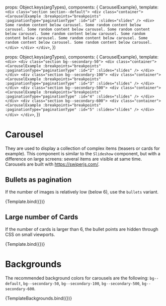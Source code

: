 
<Meta
  title="Components/Carousel"
  component={CarouselExample}
/>

  props: Object.keys(argTypes),
  components: { CarouselExample},
  template:
    `
    <div class="section section--default">
        <div class="container">
          <CarouselExample
            :breakpoints="breakpoints"
            :paginationType="paginationType"
            :id="id"
            :slides="slides"
          />
          <div>
            Some random content below carousel. Some random content below carousel. Some random content below carousel. Some random content below carousel. Some random content below carousel. Some random content below carousel. Some random content below carousel. Some random content below carousel. Some random content below carousel.
          </div>
        </div>
      </div>
    `,
})

  props: Object.keys(argTypes),
  components: { CarouselExample},
  template:
    `
    <div>
      <div class="section bg--secondary-50">
        <div class="container">
          <CarouselExample
            :breakpoints="breakpoints"
            :paginationType="paginationType"
            :id="2"
            :slides="slides"
          />
        </div>
      </div>
      <div class="section bg--secondary-100">
        <div class="container">
          <CarouselExample
            :breakpoints="breakpoints"
            :paginationType="paginationType"
            :id="3"
            :slides="slides"
          />
        </div>
      </div>
      <div class="section bg--secondary-500">
        <div class="container">
          <CarouselExample
            :breakpoints="breakpoints"
            :paginationType="paginationType"
            :id="4"
            :slides="slides"
          />
        </div>
      </div>
      <div class="section bg--secondary-600">
        <div class="container">
          <CarouselExample
            :breakpoints="breakpoints"
            :paginationType="paginationType"
            :id="5"
            :slides="slides"
          />
        </div>
      </div>
    </div>
    `,
})

# Carousel
They are used to display a collection of complex items (teasers or cards for example). This component is similar to the `Slideshow` component, but with a difference on large screens: several items are visible at same time.
Carousels are built with https://swiperjs.com/.

## Bullets as pagination
If the number of images is relatively low (below 6), use the `bullets` variant.

<Canvas>
  <Story
    name="With bullets"
    args={{
      id: 1,
      paginationType: 'bullets',
      slides: [
        {
          image: {
            src: 'https://picsum.photos/1024/768/?image=29',
            width: '1024',
            height: '768',
            alt: 'image name',
          },
          title: 'Card title',
          description: 'If possible, less than 150 chars here, sed Lorem ipsum dolor sit amet, consetetur sadipscing elir, sed Lorem ipsum dolor sit amet...',
          footerInfo: 'Dienstleistungen & Produkte',
        },
        {
          image: {
            src: 'https://picsum.photos/1024/768/?image=28',
            width: '1024',
            height: '768',
            alt: 'image name',
          },
          title: 'Card title',
          description: 'If possible, less than 150 chars here, sed Lorem ipsum dolor sit amet, consetetur sadipscing elir, sed Lorem ipsum dolor sit amet...',
          footerInfo: 'Dienstleistungen & Produkte',
        },
        {
          image: {
            src: 'https://picsum.photos/1024/768/?image=1045',
            width: '1024',
            height: '768',
            alt: 'image name',
          },
          title: 'Card title',
          description: 'If possible, less than 150 chars here, sed Lorem ipsum dolor sit amet, consetetur sadipscing elir, sed Lorem ipsum dolor sit amet...',
          footerInfo: 'Dienstleistungen & Produkte',
        },
        {
          image: {
            src: 'https://picsum.photos/1024/768/?image=29',
            width: '1024',
            height: '768',
            alt: 'image name',
          },
          title: 'Card title',
          description: 'If possible, less than 150 chars here, sed Lorem ipsum dolor sit amet, consetetur sadipscing elir, sed Lorem ipsum dolor sit amet...',
          footerInfo: 'Dienstleistungen & Produkte',
        },
        {
          image: {
            src: 'https://picsum.photos/1024/768/?image=28',
            width: '1024',
            height: '768',
            alt: 'image name',
          },
          title: 'Card title',
          description: 'If possible, less than 150 chars here, sed Lorem ipsum dolor sit amet, consetetur sadipscing elir, sed Lorem ipsum dolor sit amet...',
          footerInfo: 'Dienstleistungen & Produkte',
        },
      ]
    }}
  >
    {Template.bind({})}
  </Story>
</Canvas>

## Large number of Cards
If the number of cards is larger than 6, the bullet points are hidden through CSS on small viewports.

<Canvas>
  <Story
    name="Large number of cards"
    args={{
      id: 111,
      paginationType: 'bullets',
      slides: [
        {
          image: {
            src: 'https://picsum.photos/1024/768/?image=29',
            width: '1024',
            height: '768',
            alt: 'image name',
          },
          title: 'Card title',
          description: 'If possible, less than 150 chars here, sed Lorem ipsum dolor sit amet, consetetur sadipscing elir, sed Lorem ipsum dolor sit amet...',
          footerInfo: 'Dienstleistungen & Produkte',
        },
        {
          image: {
            src: 'https://picsum.photos/1024/768/?image=28',
            width: '1024',
            height: '768',
            alt: 'image name',
          },
          title: 'Card title',
          description: 'If possible, less than 150 chars here, sed Lorem ipsum dolor sit amet, consetetur sadipscing elir, sed Lorem ipsum dolor sit amet...',
          footerInfo: 'Dienstleistungen & Produkte',
        },
        {
          image: {
            src: 'https://picsum.photos/1024/768/?image=1045',
            width: '1024',
            height: '768',
            alt: 'image name',
          },
          title: 'Card title',
          description: 'If possible, less than 150 chars here, sed Lorem ipsum dolor sit amet, consetetur sadipscing elir, sed Lorem ipsum dolor sit amet...',
          footerInfo: 'Dienstleistungen & Produkte',
        },
        {
          image: {
            src: 'https://picsum.photos/1024/768/?image=29',
            width: '1024',
            height: '768',
            alt: 'image name',
          },
          title: 'Card title',
          description: 'If possible, less than 150 chars here, sed Lorem ipsum dolor sit amet, consetetur sadipscing elir, sed Lorem ipsum dolor sit amet...',
          footerInfo: 'Dienstleistungen & Produkte',
        },
        {
          image: {
            src: 'https://picsum.photos/1024/768/?image=28',
            width: '1024',
            height: '768',
            alt: 'image name',
          },
          title: 'Card title',
          description: 'If possible, less than 150 chars here, sed Lorem ipsum dolor sit amet, consetetur sadipscing elir, sed Lorem ipsum dolor sit amet...',
          footerInfo: 'Dienstleistungen & Produkte',
        },
        {
          image: {
            src: 'https://picsum.photos/1024/768/?image=1045',
            width: '1024',
            height: '768',
            alt: 'image name',
          },
          title: 'Card title',
          description: 'If possible, less than 150 chars here, sed Lorem ipsum dolor sit amet, consetetur sadipscing elir, sed Lorem ipsum dolor sit amet...',
          footerInfo: 'Dienstleistungen & Produkte',
        },
        {
          image: {
            src: 'https://picsum.photos/1024/768/?image=29',
            width: '1024',
            height: '768',
            alt: 'image name',
          },
          title: 'Card title',
          description: 'If possible, less than 150 chars here, sed Lorem ipsum dolor sit amet, consetetur sadipscing elir, sed Lorem ipsum dolor sit amet...',
          footerInfo: 'Dienstleistungen & Produkte',
        },
        {
          image: {
            src: 'https://picsum.photos/1024/768/?image=28',
            width: '1024',
            height: '768',
            alt: 'image name',
          },
          title: 'Card title',
          description: 'If possible, less than 150 chars here, sed Lorem ipsum dolor sit amet, consetetur sadipscing elir, sed Lorem ipsum dolor sit amet...',
          footerInfo: 'Dienstleistungen & Produkte',
        },
        {
          image: {
            src: 'https://picsum.photos/1024/768/?image=28',
            width: '1024',
            height: '768',
            alt: 'image name',
          },
          title: 'Card title',
          description: 'If possible, less than 150 chars here, sed Lorem ipsum dolor sit amet, consetetur sadipscing elir, sed Lorem ipsum dolor sit amet...',
          footerInfo: 'Dienstleistungen & Produkte',
        },
        {
          image: {
            src: 'https://picsum.photos/1024/768/?image=28',
            width: '1024',
            height: '768',
            alt: 'image name',
          },
          title: 'Card title',
          description: 'If possible, less than 150 chars here, sed Lorem ipsum dolor sit amet, consetetur sadipscing elir, sed Lorem ipsum dolor sit amet...',
          footerInfo: 'Dienstleistungen & Produkte',
        },
        {
          image: {
            src: 'https://picsum.photos/1024/768/?image=28',
            width: '1024',
            height: '768',
            alt: 'image name',
          },
          title: 'Card title',
          description: 'If possible, less than 150 chars here, sed Lorem ipsum dolor sit amet, consetetur sadipscing elir, sed Lorem ipsum dolor sit amet...',
          footerInfo: 'Dienstleistungen & Produkte',
        },
        {
          image: {
            src: 'https://picsum.photos/1024/768/?image=28',
            width: '1024',
            height: '768',
            alt: 'image name',
          },
          title: 'Card title',
          description: 'If possible, less than 150 chars here, sed Lorem ipsum dolor sit amet, consetetur sadipscing elir, sed Lorem ipsum dolor sit amet...',
          footerInfo: 'Dienstleistungen & Produkte',
        },
      ]
    }}
  >
    {Template.bind({})}
  </Story>
</Canvas>



# Backgrounds
The recommended background colors for carousels are the following: `bg--default`, `bg--secondary-50`, `bg--secondary-100`, `bg--secondary-500`, `bg--secondary-600`.

<Canvas>
  <Story
    name="Backgrounds"
    args={{
      id: 10,
      paginationType: 'bullets',
      slides: [
        {
          image: {
            src: 'https://picsum.photos/1024/768/?image=29',
            width: '1024',
            height: '768',
            alt: 'image name',
          },
          title: 'Card title',
          description: 'If possible, less than 150 chars here, sed Lorem ipsum dolor sit amet, consetetur sadipscing elir, sed Lorem ipsum dolor sit amet...',
          footerInfo: 'Dienstleistungen & Produkte',
        },
        {
          image: {
            src: 'https://picsum.photos/1024/768/?image=28',
            width: '1024',
            height: '768',
            alt: 'image name',
          },
          title: 'Card title',
          description: 'If possible, less than 150 chars here, sed Lorem ipsum dolor sit amet, consetetur sadipscing elir, sed Lorem ipsum dolor sit amet...',
          footerInfo: 'Dienstleistungen & Produkte',
        },
        {
          image: {
            src: 'https://picsum.photos/1024/768/?image=1045',
            width: '1024',
            height: '768',
            alt: 'image name',
          },
          title: 'Card title',
          description: 'If possible, less than 150 chars here, sed Lorem ipsum dolor sit amet, consetetur sadipscing elir, sed Lorem ipsum dolor sit amet...',
          footerInfo: 'Dienstleistungen & Produkte',
        }
      ]
    }}
  >
    {TemplateBackgrounds.bind({})}
  </Story>
</Canvas>


